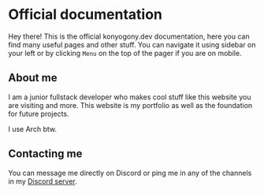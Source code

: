 # Official documentation

Hey there! This is the official konyogony.dev documentation, here you can find many useful pages and other stuff. You can navigate it using sidebar on your left or by clicking `Menu` on the top of the pager if you are on mobile.

## About me

I am a junior fullstack developer who makes cool stuff like this website you are visiting and more. This website is my portfolio as well as the foundation for future projects.

I use Arch btw.

## Contacting me

You can message me directly on Discord or ping me in any of the channels in my [Discord server](https://discord.gg/BrXAHknFE6).
